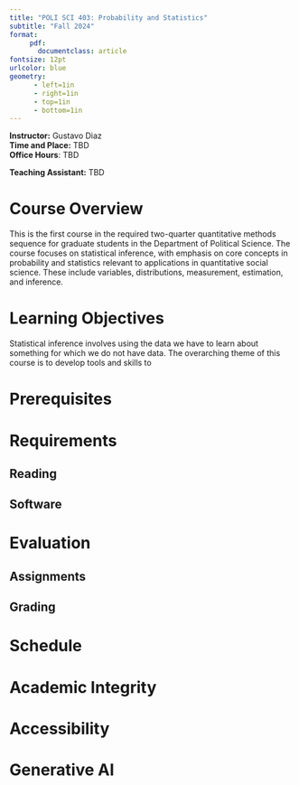 ```yaml
---
title: "POLI SCI 403: Probability and Statistics"
subtitle: "Fall 2024"
format: 
     pdf:
       documentclass: article
fontsize: 12pt
urlcolor: blue
geometry:
      - left=1in
      - right=1in
      - top=1in
      - bottom=1in
---
```


<!-- Remember double space for line skip -->
**Instructor:** Gustavo Diaz  
**Time and Place:** TBD  
**Office Hours**: TBD

**Teaching Assistant:** TBD
<!-- More details about TA here -->

# Course Overview

This is the first course in the required two-quarter quantitative methods sequence for graduate students in the Department of Political Science. The course focuses on statistical inference, with emphasis on core concepts in probability and statistics relevant to applications in quantitative social science. These include variables, distributions, measurement, estimation, and inference.

# Learning Objectives

Statistical inference involves using the data we have to learn about something for which we do not have data. The overarching theme of this course is to develop tools and skills to

# Prerequisites

# Requirements

## Reading

## Software

# Evaluation

## Assignments

## Grading


\newpage

# Schedule

\newpage

# Academic Integrity

# Accessibility

# Generative AI